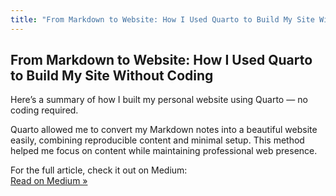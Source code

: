 ```yaml
---
title: "From Markdown to Website: How I Used Quarto to Build My Site Without Coding"
---
```

## From Markdown to Website: How I Used Quarto to Build My Site Without Coding

Here’s a summary of how I built my personal website using Quarto — no coding required.

Quarto allowed me to convert my Markdown notes into a beautiful website easily, combining reproducible content and minimal setup. This method helped me focus on content while maintaining professional web presence.

For the full article, check it out on Medium:  
[Read on Medium »](https://medium.com/@nixterra/from-markdown-to-website-how-i-used-quarto-to-build-my-site-without-coding-9c7ea3deea3b){.animated-link target="_blank" rel="noopener noreferrer"}
